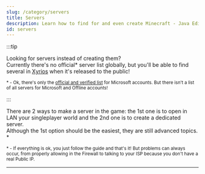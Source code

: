 ```yaml
---
slug: /category/servers
title: Servers
description: Learn how to find for and even create Minecraft - Java Edition servers
id: servers
---
```



:::tip

Looking for servers instead of creating them?\
Currently there's no official\* server list globally, but you'll be able to find several in [Xyrios](https://xyrios.com/) when it's released to the public!

<small>\* - Ok, there's only the [official and verified list](http://aka.ms/verifiedservers) for Microsoft accounts. But there isn't a list of all servers for Microsoft and Offline accounts!</small>

:::

There are 2 ways to make a server in the game: the 1st one is to open in LAN your singleplayer world and the 2nd one is to create a dedicated server.\
Although the 1st option should be the easiest, they are still advanced topics. \*

<small>\* - If everything is ok, you just follow the guide and that's it! But problems can always occur, from properly allowing in the Firewall to talking to your ISP because you don't have a real Public IP.</small>

***

<DocCardList />
